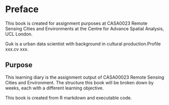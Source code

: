 # Preface {.unnumbered}

This book is created for assignment purposes at CASA0023 Remote Sensing Cities and Environments at the Centre for Advance Spatial Analysis, UCL London.

Guk is a urban data scientist with background in cultural production.Profile xxx.cv xxx.

## Purpose

This learning diary is the assignment output of CASA00023 Remote Sensing Cities and Environment. The structure this book will be broken down by weeks, each with a different learning objective.

This book is created from R markdown and executable code.
